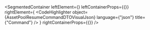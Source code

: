 
<SegmentedContainer
  leftElement={<AssetPoolResumeCommandDTODesc />}
  leftContainerProps={{}}
  rightElement={
    <CodeHighlighter
      object={AssetPoolResumeCommandDTOVisualJson}
      language={"json"}
      title={"Command"}
    />
  }
  rightContainerProps={{}}
/>
